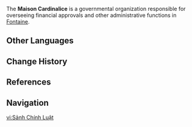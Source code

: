 {{Faction Infobox
|image        = <!--Maison Cardinalice.png-->
|caption      = 
|leader       = [[Neuvillette]]
|subfaction   = 
|founder      = 
|base         = [[Palais Mermonia]], [[Court of Fontaine]]
|region       = Fontaine
}}

The '''Maison Cardinalice''' is a governmental organization responsible for overseeing financial approvals and other administrative functions in [[Fontaine]].

==Other Languages==
{{Other Languages
|en      = Maison Cardinalice
|en_lang = fr
|en_tl   = Cardinal House
|zhs     = 枢律庭
|zhs_rm  = Shūlǜ-tíng
|zht     = 樞律庭
|zht_rm  = Shūlǜ-tíng
|zh_tl   = Court of Pivot
|ja      = 枢律庭
|ja_rm   = Shuritsu-tei
|ja_tl   = 
|ko      = 추기청
|ko_tl   = 
|es      = Oficina Cardenalicia
|es_tl   = Cardinal Office
|fr      = Maison Cardinalice
|ru      = Палата Кардиналис
|ru_tl   = House of Cardinalice
|th      = กรมบัญชีกลาง
|th_rm   = Krom Banchi Klang
|th_tl   = Department of Comptroller General
|vi      = Sảnh Chính Luật
|vi_tl   = 
|de      = Maison Cardinalice
|id      = Maison Cardinalice
|pt      = Maison Cardinalice
|tr      = Sayıştay Dairesi
|tr_tl   = 
|it      = Maison Cardinalice
}}

==Change History==
{{Change History|introduced=4.0}}

==References==
{{Reflist}}

==Navigation==
{{Faction Navbox}}

[[vi:Sảnh Chính Luật]]